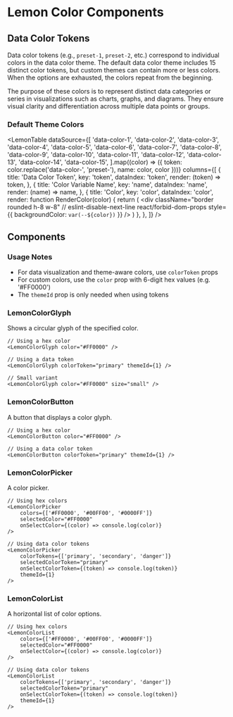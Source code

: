 

<Meta title="Lemon UI/Lemon Color/Overview" />

# Lemon Color Components

## Data Color Tokens

Data color tokens (e.g., `preset-1`, `preset-2`, etc.) correspond to individual colors in the data color theme. The default data color theme includes 15 distinct color tokens, but custom themes can contain more or less colors. When the options are exhausted, the colors repeat from the beginning.

The purpose of these colors is to represent distinct data categories or series in visualizations such as charts, graphs, and diagrams. They ensure visual clarity and differentiation across multiple data points or groups.

### Default Theme Colors

<LemonTable
    dataSource={[
        'data-color-1',
        'data-color-2',
        'data-color-3',
        'data-color-4',
        'data-color-5',
        'data-color-6',
        'data-color-7',
        'data-color-8',
        'data-color-9',
        'data-color-10',
        'data-color-11',
        'data-color-12',
        'data-color-13',
        'data-color-14',
        'data-color-15',
    ].map((color) => ({ token: color.replace('data-color-', 'preset-'), name: color, color }))}
    columns={[
        {
            title: 'Data Color Token',
            key: 'token',
            dataIndex: 'token',
            render: (token) => token,
        },
        {
            title: 'Color Variable Name',
            key: 'name',
            dataIndex: 'name',
            render: (name) => name,
        },
        {
            title: 'Color',
            key: 'color',
            dataIndex: 'color',
            render: function RenderColor(color) {
                return (
                    <div
                        className="border rounded h-8 w-8"
                        // eslint-disable-next-line react/forbid-dom-props
                        style={{ backgroundColor: `var(--${color})` }}
                    />
                )
            },
        },
    ]}
/>

## Components

### Usage Notes

- For data visualization and theme-aware colors, use `colorToken` props
- For custom colors, use the `color` prop with 6-digit hex values (e.g. '#FF0000')
- The `themeId` prop is only needed when using tokens

### LemonColorGlyph

Shows a circular glyph of the specified color.

```tsx
// Using a hex color
<LemonColorGlyph color="#FF0000" />

// Using a data token
<LemonColorGlyph colorToken="primary" themeId={1} />

// Small variant
<LemonColorGlyph color="#FF0000" size="small" />
```

### LemonColorButton

A button that displays a color glyph.

```tsx
// Using a hex color
<LemonColorButton color="#FF0000" />

// Using a data color token
<LemonColorButton colorToken="primary" themeId={1} />
```

### LemonColorPicker

A color picker.

```tsx
// Using hex colors
<LemonColorPicker
    colors={['#FF0000', '#00FF00', '#0000FF']}
    selectedColor="#FF0000"
    onSelectColor={(color) => console.log(color)}
/>

// Using data color tokens
<LemonColorPicker
    colorTokens={['primary', 'secondary', 'danger']}
    selectedColorToken="primary"
    onSelectColorToken={(token) => console.log(token)}
    themeId={1}
/>
```

### LemonColorList

A horizontal list of color options.

```tsx
// Using hex colors
<LemonColorList
    colors={['#FF0000', '#00FF00', '#0000FF']}
    selectedColor="#FF0000"
    onSelectColor={(color) => console.log(color)}
/>

// Using data color tokens
<LemonColorList
    colorTokens={['primary', 'secondary', 'danger']}
    selectedColorToken="primary"
    onSelectColorToken={(token) => console.log(token)}
    themeId={1}
/>
```

